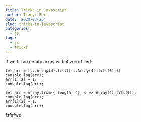 ```yaml
---
title: Tricks in Javascript
author: Tianyi Shi
date: '2020-03-23'
slug: tricks-in-javascript
categories:
  - js
tags:
  - js
  - tricks
---
```



If we fill an empty array with 4 zero-filled:

```node
let arr = [...Array(4).fill([...Array(4).fill(0)])]
console.log(arr);
arr[1][2] = 1;
console.log(arr);
```

```node
let arr = Array.from({ length: 4}, e => Array(4).fill(0));
console.log(arr);
arr[1][2] = 1;
console.log(arr);
```

fsfafwe